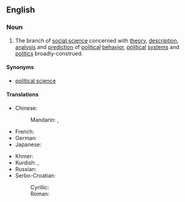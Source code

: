 ==English==
{{wikipedia|Political science}}
===Noun===
{{en-noun|-}}

# The branch of [[social science]] concerned with [[theory]], [[description]], [[analysis]] and [[prediction]] of [[political]] [[behavior]], [[political]] [[system]]s and [[politics]] broadly-construed.

====Synonyms====
* [[political science]] {{qualifier|much more common}}

====Translations====
{{trans-top|branch of social science}}
* Chinese:
*: Mandarin: {{t|cmn|政治學|sc=Hani}}, {{t+|cmn|政治学|tr=zhèngzhìxué|sc=Hani}}
* French: {{t+|fr|politologie|f}}
* German: {{t+|de|Politologie|f}}
* Japanese: {{t+|ja|政治学|tr=せいじがく, seijigaku|sc=Jpan}}
{{trans-mid}}
* Khmer: {{t|km|នយោបាយវិទ្យា|tr=noyobay vityea|sc=Khmr}}
* Kurdish: {{t+|ku|siyasetnasî|f}}, {{t+|ku|polîtolojî|f}}
* Russian: {{t+|ru|политология|f|tr=politológija|sc=Cyrl}}
* Serbo-Croatian:
*: Cyrillic: {{t|sh|политологија|f|sc=Cyrl}}
*: Roman: {{t|sh|politologija|f}}
{{trans-bottom}}